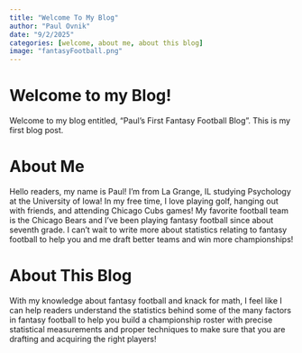 ```yaml
---
title: "Welcome To My Blog"
author: "Paul Ovnik"
date: "9/2/2025"
categories: [welcome, about me, about this blog]
image: "fantasyFootball.png"
---
```


# Welcome to my Blog! {#sec-welcome}

Welcome to my blog entitled, "Paul's First Fantasy Football Blog".
This is my first blog post. 

# About Me {#sec-aboutme}

Hello readers, my name is Paul! I'm from La Grange, IL studying Psychology at the University of Iowa! In my free time, I love playing golf, hanging out with friends, and attending Chicago Cubs games! My favorite football team is the Chicago Bears and I've been playing fantasy football since about seventh grade. I can't wait to write more about statistics relating to fantasy football to help you and me draft better teams and win more championships!

# About This Blog {#sec-aboutthisblog}

With my knowledge about fantasy football and knack for math, I feel like I can help readers understand the statistics behind some of the many factors in fantasy football to help you build a championship roster with precise statistical measurements and proper techniques to make sure that you are drafting and acquiring the right players! 

